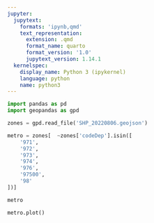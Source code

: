 ```yaml
---
jupyter:
  jupytext:
    formats: 'ipynb,qmd'
    text_representation:
      extension: .qmd
      format_name: quarto
      format_version: '1.0'
      jupytext_version: 1.14.1
  kernelspec:
    display_name: Python 3 (ipykernel)
    language: python
    name: python3
---
```


```python
import pandas as pd 
import geopandas as gpd
```

```python
zones = gpd.read_file('SHP_20220806.geojson')
```

```python
metro = zones[  ~zones['codeDep'].isin([
    '971',
    '972',
    '973',
    '974',
    '976',
    '97500',
    '98'
])]

metro
```

```python
metro.plot()
```
